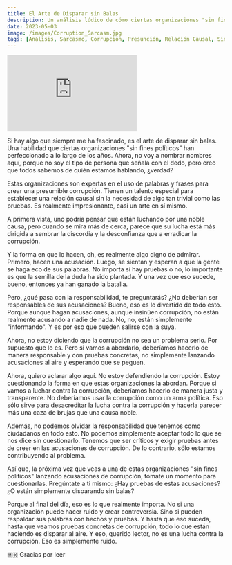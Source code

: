 ```yaml
---
title: El Arte de Disparar sin Balas
description: Un análisis lúdico de cómo ciertas organizaciones "sin fines políticos" usan palabras y frases para presumir de corrupción, y cómo establecer una relación causal sin pruebas.
date: 2023-05-03
image: /images/Corruption_Sarcasm.jpg
tags: [Análisis, Sarcasmo, Corrupción, Presunción, Relación Causal, Sin Pruebas, Ironía, Dostoevsky, Comentario Político, Crítica Social]
---
```


<Embed>
    <iframe allow="autoplay *; encrypted-media *; fullscreen *; clipboard-write" frameBorder="0" height="175" style={{
        width: '100%',
        maxWidth: '660px',
        overflow: 'hidden',
        background: 'transparent'
    }} sandbox="allow-forms allow-popups allow-same-origin allow-scripts allow-storage-access-by-user-activation allow-top-navigation-by-user-activation" src="https://embed.music.apple.com/mx/album/le-moribond/1443137551?i=1443137558&l=en"></iframe>
</Embed>

Si hay algo que siempre me ha fascinado, es el arte de disparar sin balas. Una habilidad que ciertas organizaciones "sin fines políticos" han perfeccionado a lo largo de los años. Ahora, no voy a nombrar nombres aquí, porque no soy el tipo de persona que señala con el dedo, pero creo que todos sabemos de quién estamos hablando, ¿verdad?

Estas organizaciones son expertas en el uso de palabras y frases para crear una presumible corrupción. Tienen un talento especial para establecer una relación causal sin la necesidad de algo tan trivial como las pruebas. Es realmente impresionante, casi un arte en sí mismo.

A primera vista, uno podría pensar que están luchando por una noble causa, pero cuando se mira más de cerca, parece que su lucha está más dirigida a sembrar la discordia y la desconfianza que a erradicar la corrupción.

Y la forma en que lo hacen, oh, es realmente algo digno de admirar. Primero, hacen una acusación. Luego, se sientan y esperan a que la gente se haga eco de sus palabras. No importa si hay pruebas o no, lo importante es que la semilla de la duda ha sido plantada. Y una vez que eso sucede, bueno, entonces ya han ganado la batalla.

Pero, ¿qué pasa con la responsabilidad, te preguntarás? ¿No deberían ser responsables de sus acusaciones? Bueno, eso es lo divertido de todo esto. Porque aunque hagan acusaciones, aunque insinúen corrupción, no están realmente acusando a nadie de nada. No, no, están simplemente "informando". Y es por eso que pueden salirse con la suya.

Ahora, no estoy diciendo que la corrupción no sea un problema serio. Por supuesto que lo es. Pero si vamos a abordarlo, deberíamos hacerlo de manera responsable y con pruebas concretas, no simplemente lanzando acusaciones al aire y esperando que se peguen.

Ahora, quiero aclarar algo aquí. No estoy defendiendo la corrupción. Estoy cuestionando la forma en que estas organizaciones la abordan. Porque si vamos a luchar contra la corrupción, deberíamos hacerlo de manera justa y transparente. No deberíamos usar la corrupción como un arma política. Eso sólo sirve para desacreditar la lucha contra la corrupción y hacerla parecer más una caza de brujas que una causa noble.

Además, no podemos olvidar la responsabilidad que tenemos como ciudadanos en todo esto. No podemos simplemente aceptar todo lo que se nos dice sin cuestionarlo. Tenemos que ser críticos y exigir pruebas antes de creer en las acusaciones de corrupción. De lo contrario, sólo estamos contribuyendo al problema.

Así que, la próxima vez que veas a una de estas organizaciones "sin fines políticos" lanzando acusaciones de corrupción, tómate un momento para cuestionarlas. Pregúntate a ti mismo: ¿Hay pruebas de estas acusaciones? ¿O están simplemente disparando sin balas?

Porque al final del día, eso es lo que realmente importa. No si una organización puede hacer ruido y crear controversia. Sino si pueden respaldar sus palabras con hechos y pruebas. Y hasta que eso suceda, hasta que veamos pruebas concretas de corrupción, todo lo que están haciendo es disparar al aire. Y eso, querido lector, no es una lucha contra la corrupción. Eso es simplemente ruido.

🇲🇽 Gracias por leer
